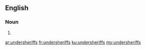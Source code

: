 ==English==

===Noun===
{{head|en|plural}}

# {{plural of|undersheriff|lang=en|nocat=1}}

[[ar:undersheriffs]]
[[fr:undersheriffs]]
[[ku:undersheriffs]]
[[my:undersheriffs]]